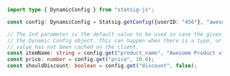 ```typescript
import type { DynamicConfig } from "statsig-js";

const config: DynamicConfig = Statsig.getConfig({userID: "456"}, "awesome_product_details");

// The 2nd parameter is the default value to be used in case the given parameter name does not exist on
// the Dynamic Config object. This can happen when there is a typo, or when the user is offline and the
// value has not been cached on the client.
const itemName: string = config.get("product_name", "Awesome Product v1");
const price: number = config.get("price", 10.0);
const shouldDiscount: boolean = config.get("discount", false);
```
